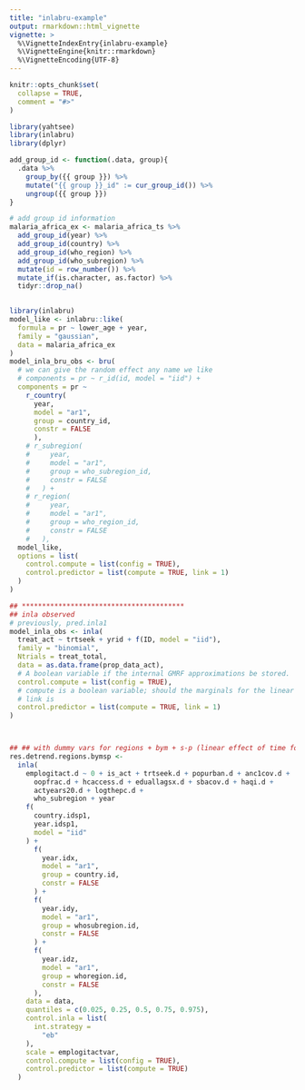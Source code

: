 ```yaml
---
title: "inlabru-example"
output: rmarkdown::html_vignette
vignette: >
  %\VignetteIndexEntry{inlabru-example}
  %\VignetteEngine{knitr::rmarkdown}
  %\VignetteEncoding{UTF-8}
---
```


```r
knitr::opts_chunk$set(
  collapse = TRUE,
  comment = "#>"
)
```

```r
library(yahtsee)
library(inlabru)
library(dplyr)
```

```r
add_group_id <- function(.data, group){
  .data %>% 
    group_by({{ group }}) %>% 
    mutate("{{ group }}_id" := cur_group_id()) %>% 
    ungroup({{ group }})
}
```


```r
# add group id information
malaria_africa_ex <- malaria_africa_ts %>% 
  add_group_id(year) %>% 
  add_group_id(country) %>% 
  add_group_id(who_region) %>% 
  add_group_id(who_subregion) %>% 
  mutate(id = row_number()) %>% 
  mutate_if(is.character, as.factor) %>% 
  tidyr::drop_na()
  
```

```r
library(inlabru)
model_like <- inlabru::like(
  formula = pr ~ lower_age + year,
  family = "gaussian",
  data = malaria_africa_ex
)
model_inla_bru_obs <- bru(
  # we can give the random effect any name we like
  # components = pr ~ r_id(id, model = "iid") + 
  components = pr ~
    r_country(
      year,
      model = "ar1",
      group = country_id,
      constr = FALSE
      ), 
    # r_subregion(
    #     year,
    #     model = "ar1",
    #     group = who_subregion_id,
    #     constr = FALSE
    #   ) +
    # r_region(
    #     year,
    #     model = "ar1",
    #     group = who_region_id,
    #     constr = FALSE
    #   ),
  model_like,
  options = list(
    control.compute = list(config = TRUE),
    control.predictor = list(compute = TRUE, link = 1)
  )
)
```



```r
## ****************************************
## inla observed
# previously, pred.inla1
model_inla_obs <- inla(
  treat_act ~ trtseek + yrid + f(ID, model = "iid"),
  family = "binomial",
  Ntrials = treat_total,
  data = as.data.frame(prop_data_act),
  # A boolean variable if the internal GMRF approximations be stored. 
  control.compute = list(config = TRUE),
  # compute is a boolean variable; should the marginals for the linear predictor be computed?
  # link is 
  control.predictor = list(compute = TRUE, link = 1)
)



## ## with dummy vars for regions + bym + s-p (linear effect of time for each area)
res.detrend.regions.bymsp <-
  inla(
    emplogitact.d ~ 0 + is_act + trtseek.d + popurban.d + anc1cov.d +
      oopfrac.d + hcaccess.d + eduallagsx.d + sbacov.d + haqi.d + 
      actyears20.d + logthepc.d + 
      who_subregion + year 
    f(
      country.idsp1, 
      year.idsp1,
      model = "iid"
    ) +
      f(
        year.idx,
        model = "ar1",
        group = country.id,
        constr = FALSE
      ) +
      f(
        year.idy,
        model = "ar1",
        group = whosubregion.id,
        constr = FALSE
      ) +
      f(
        year.idz,
        model = "ar1",
        group = whoregion.id,
        constr = FALSE
      ),
    data = data,
    quantiles = c(0.025, 0.25, 0.5, 0.75, 0.975),
    control.inla = list(
      int.strategy =
        "eb"
    ),
    scale = emplogitactvar,
    control.compute = list(config = TRUE),
    control.predictor = list(compute = TRUE)
  )
```


